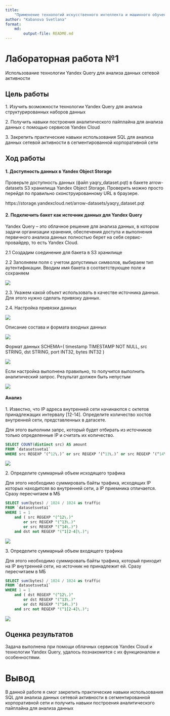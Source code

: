 ```yaml
---
title: 
    "Применение технологий искусственного интеллекта и машинного обучения для поиска угроз информационной безопасности"
author: "Kabanova Svetlana"
format: 
    md:
        output-file: README.md
---
```


# Лабораторная работа №1
Использование технологии Yandex Query для анализа данных сетевой активности

## Цель работы

1\. Изучить возможности технологии Yandex Query для анализа структурированных наборов данных

2\. Получить навыки построения аналитического пайплайна для анализа данных с помощью сервисов Yandex Cloud

3\. Закрепить практические навыки использования SQL для анализа данных сетевой активности в сегментированной корпоративной сети

## Ход работы
#### 1. Доступность данных в Yandex Object Storage
Проверьте доступность данных (файл yaqry_dataset.pqt) в бакете arrow-datasets
S3 хранилища Yandex Object Storage. Проверить можно просто перейдя по правильно
сконструированному URL в браузере.

https://storage.yandexcloud.net/arrow-datasets/yaqry_dataset.pqt 

#### 2. Подключить бакет как источник данных для Yandex Query

Yandex Query – это облачное решение для анализа данных, в котором задачи организации хранения, обеспечения доступа и выполнения первичного анализа данных полностью берет на себя сервис-провайдер, то есть Yandex Cloud.

2.1 Создадим соединение для бакета в S3 хранилище

2.2 Заполняем поля с учетом допустимых символов, выбираем тип аутентификации. Вводим имя бакета в соответствующее поле и сохраняем

![](img/1.png)


2.3. Укажем какой объект использовать в качестве источника данных. Для этого нужно сделать привязку данных.

2.4. Настройка привязки данных

![](img/2.png)

Описание состава и формата входных данных

![](img/3.png)

Формат данных
SCHEMA=( timestamp TIMESTAMP NOT NULL, src STRING, dst STRING, port INT32, bytes INT32 )

![](img/4.png)

Если настройка выполнена правильно, то получится выполнить  аналитический запрос. Результат должен быть непустым

![](img/5.png)

#### Анализ
1\. Известно, что IP адреса внутренней сети начинаются с октетов принадлежащих интервалу [12-14]. Определите количество хостов внутренней сети, представленных в датасете.

Для этого выполним запрс, который будет отбирать из источников только определенные IP и считать их количество.

```sql 
SELECT COUNT(distinct src) AS amount
FROM `datasetsveta1`
WHERE src REGEXP ‘(^12\.)’ or src REGEXP ‘(^13\.)’ or src REGEXP ‘(^14\.)’;
```

![](img/6.png)

2\. Определите суммарный объем исходящего трафика

Для этого необходимо суммировать байты трафика, исходящих IP которых находитсяя во внутренней сети, а IP приемника отличается. Сразу пересчитаем в МБ

```sql 
SELECT sum(bytes) / 1024 / 1024 as traffic
FROM `datasetsveta1`
WHERE 1 = 1
    and ( src REGEXP "(^12\.)" 
        or src REGEXP "(^13\.)" 
        or src REGEXP "(^14\.)") 
    and dst not REGEXP "(^1[2-4]\.)";
```

![](img/7.png)

3\. Определите суммарный объем входящего трафика

Для этого необходимо суммировать байты трафика, который приходит на IP внутренней сети, но источник не принадлежит ей. Сразу пересчитаем в МБ

```sql 
SELECT sum(bytes) / 1024 / 1024 as traffic
FROM `datasetsveta1`
WHERE 1 = 1
    and ( dst REGEXP "(^12\.)" 
        or dst REGEXP "(^13\.)" 
        or dst REGEXP "(^14\.)") 
    and src not REGEXP "(^1[2-4]\.)";
```


![](img/8.png)

## Оценка результатов

Задача выполнена при помощи облачных сервисов Yandex Cloud и технологии Yandex Query, удалось познакомится с их функционалом и особенностями.

# Вывод
В данной работе я смог закрепить практические навыки использования SQL для анализа данных сетевой активности в сегментированной корпоративной сети и получить навыки построения аналитического пайплайна для анализа данных


